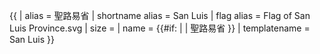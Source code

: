 {{ {{{1<noinclude>|country showdata</noinclude>}}}
| alias = 聖路易省
| shortname alias = San Luis
| flag alias = Flag of San Luis Province.svg
| size = {{{size|}}}
| name = {{#if: {{{name|}}} | {{{name|}}} | 聖路易省 }}
<noinclude>
| templatename = San Luis
</noinclude>
}}<noinclude>
</noinclude>